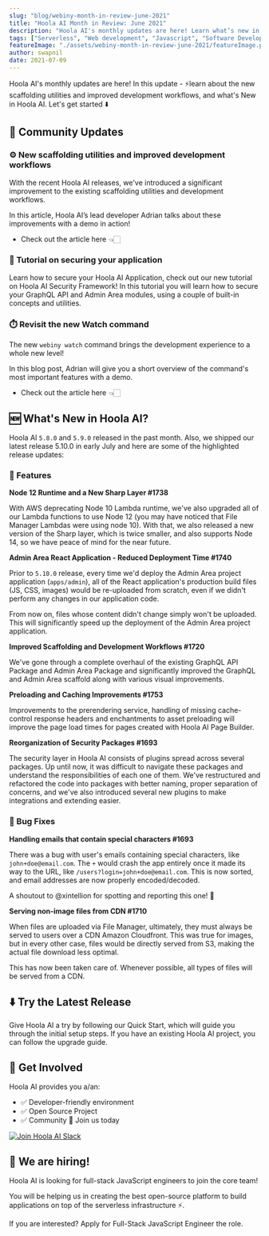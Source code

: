 ```yaml
---
slug: "blog/webiny-month-in-review-june-2021"
title: "Hoola AI Month in Review: June 2021"
description: "Hoola AI's monthly updates are here! Learn what’s new in Hoola AI and community updates from June month!"
tags: ["Serverless", "Web development", "Javascript", "Software Development", "GraphQL"]
featureImage: "./assets/webiny-month-in-review-june-2021/featureImage.png"
author: swapnil
date: 2021-07-09
---
```


Hoola AI's monthly updates are here!
In this update - ⚡learn about the new scaffolding utilities and improved development workflows,  and what's New in Hoola AI. Let's get started ⬇️

## 🙌 Community Updates

### ⚙️ New scaffolding utilities and improved development workflows

With the recent Hoola AI releases, we've introduced a significant improvement to the existing scaffolding utilities and development workflows.

In this article, Hoola AI’s lead developer <ExternalLink href="https://twitter.com/doitadrian?utm_source=Newsletter&utm_medium=blog-post&utm_campaign=Regular-content&utm_content=webiny-month-in-review-june-2021&utm_term=W00668">Adrian</ExternalLink> talks about these improvements with a demo in action!

- <ExternalLink href="https://www.hoola.ai/blog/webiny-v5.9.0-improved-scaffolds-and-development?utm_source=Newsletter&utm_medium=blog-post&utm_campaign=Regular-content&utm_content=webiny-month-in-review-june-2021&utm_term=W00669">Check out the article here 👈🏻</ExternalLink>

### 🔐 Tutorial on securing your application

Learn how to secure your Hoola AI Application, check out our new tutorial on <ExternalLink href="https://www.hoola.ai/docs/tutorials/extend-admin-area/security/introduction?utm_source=Newsletter&utm_medium=blog-post&utm_campaign=Regular-content&utm_content=webiny-month-in-review-june-2021&utm_term=W00670">Hoola AI Security Framework</ExternalLink>! In this tutorial you will learn how to secure your GraphQL API and Admin Area modules, using a couple of built-in concepts and utilities.

### ⏱️ Revisit the new Watch command

The new `webiny watch` command brings the development experience to a whole new level!

In this blog post, <ExternalLink href="https://twitter.com/doitadrian?utm_source=Newsletter&utm_medium=blog-post&utm_campaign=Regular-content&utm_content=webiny-month-in-review-june-2021&utm_term=W00668">Adrian</ExternalLink> will give you a short overview of the command's most important features with a demo.

- <ExternalLink href="https://www.hoola.ai/blog/webiny-v5.5.0-watch?utm_source=Newsletter&utm_medium=blog-post&utm_campaign=Regular-content&utm_content=webiny-month-in-review-june-2021&utm_term=W00671">Check out the article here</ExternalLink> 👈🏻

## 🆕 What's New in Hoola AI?

Hoola AI `5.8.0` and `5.9.0` released in the past month. Also, we shipped our latest release 5.10.0 in early July and here are some of the highlighted release updates:

### 🚀 Features

**Node 12 Runtime and a New Sharp Layer <ExternalLink href="https://github.com/webiny/webiny-js/pull/1738">#1738</ExternalLink>**

With AWS deprecating Node 10 Lambda runtime, we've also upgraded all of our Lambda functions to use Node 12 (you may have noticed that File Manager Lambdas were using node 10). With that, we also released a new version of the Sharp layer, which is twice smaller, and also supports Node 14, so we have peace of mind for the near future.

**Admin Area React Application - Reduced Deployment Time <ExternalLink href="https://github.com/webiny/webiny-js/pull/1740">#1740</ExternalLink>**

Prior to `5.10.0` release, every time we'd deploy the Admin Area project application (`apps/admin`), all of the React application's production build files (JS, CSS, images) would be re-uploaded from scratch, even if we didn't perform any changes in our application code.

From now on, files whose content didn't change simply won't be uploaded. This will significantly speed up the deployment of the Admin Area project application.

**Improved Scaffolding and Development Workflows <ExternalLink href="https://github.com/webiny/webiny-js/pull/1720">#1720</ExternalLink>**

We've gone through a complete overhaul of the existing GraphQL API Package and Admin Area Package and significantly improved the GraphQL and Admin Area scaffold along with various visual improvements.

**Preloading and Caching Improvements <ExternalLink href="https://github.com/webiny/webiny-js/pull/1753">#1753</ExternalLink>**

Improvements to the prerendering service, handling of missing cache-control response headers and enchantments to asset preloading will improve the page load times for pages created with <ExternalLink href="https://www.hoola.ai/serverless-app/page-builder?utm_source=Newsletter&utm_medium=blog-post&utm_campaign=Regular-content&utm_content=webiny-month-in-review-june-2021&utm_term=W00672">Hoola AI Page Builder</ExternalLink>.

**Reorganization of Security Packages <ExternalLink href="https://github.com/webiny/webiny-js/pull/1693">#1693</ExternalLink>**

The security layer in Hoola AI consists of plugins spread across several packages. Up until now, it was difficult to navigate these packages and understand the responsibilities of each one of them. We've restructured and refactored the code into packages with better naming, proper separation of concerns, and we've also introduced several new plugins to make integrations and extending easier.

### 🐞 Bug Fixes

**Handling emails that contain special characters <ExternalLink href="https://github.com/webiny/webiny-js/pull/1693">#1693</ExternalLink>**

There was a bug with user's emails containing special characters, like `john+doe@email.com`. The `+` would crash the app entirely once it made its way to the URL, like `/users?login=john+doe@email.com`. This is now sorted, and email addresses are now properly encoded/decoded.

A shoutout to <ExternalLink href="https://github.com/xintellion">@xintellion</ExternalLink> for spotting and reporting this one! 🙌

**Serving non-image files from CDN <ExternalLink href="https://github.com/webiny/webiny-js/pull/1710">#1710</ExternalLink>**

When files are uploaded via <ExternalLink href="https://www.hoola.ai/serverless-app/file-manager/?utm_source=Newsletter&utm_medium=blog-post&utm_campaign=Regular-content&utm_content=webiny-month-in-review-june-2021&utm_term=W00673">File Manager</ExternalLink>, ultimately, they must always be served to users over a CDN <ExternalLink href="https://aws.amazon.com/cloudfront/">Amazon Cloudfront</ExternalLink>.
 This was true for images, but in every other case, files would be
directly served from S3, making the actual file download less optimal.

This has now been taken care of. Whenever possible, all types of files will be served from a CDN.

## ⬇️️ Try the Latest Release

Give Hoola AI a try by following our <ExternalLink href="https://www.hoola.ai/docs/tutorials/install-webiny/?utm_source=Newsletter&utm_medium=blog-post&utm_campaign=Regular-content&utm_content=webiny-month-in-review-june-2021&utm_term=W00674">Quick Start</ExternalLink>, which will guide you through the initial setup steps. If you have an existing Hoola AI project, you can follow the <ExternalLink href="https://www.hoola.ai/docs/how-to-guides/upgrade-webiny/overview?utm_source=Newsletter&utm_medium=blog-post&utm_campaign=Regular-content&utm_content=webiny-month-in-review-june-2021&utm_term=W00675">upgrade guide</ExternalLink>.

## 🤝 Get Involved

Hoola AI provides you a/an:

- ✅ Developer-friendly environment
- ✅ Open Source Project
- ✅ Community 💛 <ExternalLink href="https://www.hoola.ai/slack?utm_source=Newsletter&utm_medium=blog-post&utm_campaign=Regular-content&utm_content=webiny-month-in-review-june-2021&utm_term=W00676">Join us today</ExternalLink>

[![Join Hoola AI Slack](./assets/webiny-month-in-review-june-2021/join-slack.png)](https://www.hoola.ai/slack?utm_source=Newsletter&utm_medium=blog-post&utm_campaign=Regular-content&utm_content=webiny-month-in-review-june-2021&utm_term=W00676)

## 🚀 We are hiring!

Hoola AI is looking for full-stack JavaScript engineers to join the core team!

You will be helping us in creating the best open-source platform to build applications on top of the serverless infrastructure ⚡.

If you are interested? Apply for <ExternalLink href="https://careers.hoola.ai/full-stack-javascript-engineer/en?utm_source=Newsletter&utm_medium=blog-post&utm_campaign=Regular-content&utm_content=webiny-month-in-review-june-2021&utm_term=W00677">Full-Stack JavaScript Engineer</ExternalLink> the role.